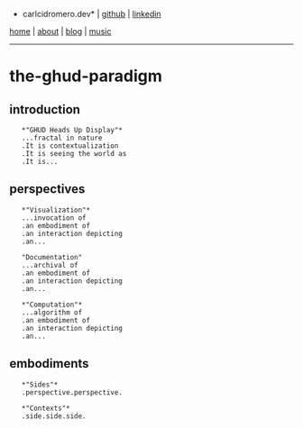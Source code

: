 *carlcidromero.dev* | [[https://github.com/dot-ccrdev|github]] | [[https://linkedin.com/in/carlcidromero|linkedin]]

[[/index|home]] | [[/about/about|about]] | [[/blog/blog|blog]] | [[/music/music|music]]
----

=the-ghud-paradigm=

==introduction==
 
    *"GHUD Heads Up Display"*
    ...fractal in nature
    .It is contextualization
    .It is seeing the world as
    .It is...

==perspectives==
 
    *"Visualization"*
    ...invocation of
    .an embodiment of
    .an interaction depicting
    .an...

    "Documentation"
    ...archival of
    .an embodiment of
    .an interaction depicting
    .an...

    *"Computation"*
    ...algorithm of
    .an embodiment of
    .an interaction depicting
    .an...

==embodiments==

    *"Sides"*
    .perspective.perspective.

    *"Contexts"*
    .side.side.side.

